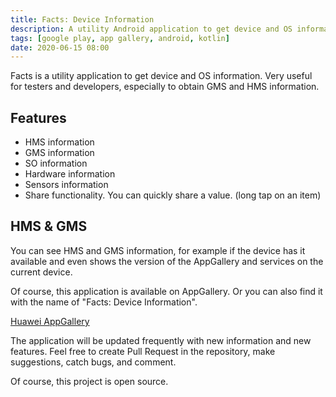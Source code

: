 ```yaml
---
title: Facts: Device Information
description: A utility Android application to get device and OS information.
tags: [google play, app gallery, android, kotlin]
date: 2020-06-15 08:00
---
```

Facts is a utility application to get device and OS information. Very useful for testers and developers, especially to obtain GMS and HMS information.

## Features

* HMS information
* GMS information
* SO information
* Hardware information
* Sensors information
* Share functionality. You can quickly share a value. (long tap on an item)

## HMS & GMS

You can see HMS and GMS information, for example if the device has it available and even shows the version of the AppGallery and services on the current device.

Of course, this application is available on AppGallery. Or you can also find it with the name of "Facts: Device Information".

[Huawei AppGallery](https://appgallery.cloud.huawei.com/marketshare/app/C102297755)

The application will be updated frequently with new information and new features. Feel free to create Pull Request in the repository, make suggestions, catch bugs, and comment.

Of course, this project is open source.

<GitHub repo="facts-android"/>
